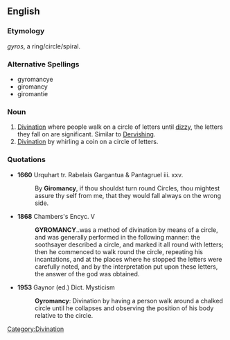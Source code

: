 ==English==

===Etymology===
{{AGr.}} ''gyros'', a ring/circle/spiral.

===Alternative Spellings===
*gyromancye
*giromancy
*giromantie

===Noun===
{{en-noun|-}}

# [[divination|Divination]] where people walk on a circle of letters until [[dizzy]], the letters they fall on are significant. Similar to [[Whirling Dervishes|Dervishing]].
# [[divination|Divination]] by whirling a coin on a circle of letters.

===Quotations===
*'''1660''' Urquhart tr. Rabelais Gargantua & Pantagruel iii. xxv.
*:By '''Giromancy''', if thou shouldst turn round Circles, thou mightest assure thy self from me, that they would fall always on the wrong side.

*'''1868''' Chambers's Encyc. V
*:'''GYROMANCY'''..was a method of divination by means of a circle, and was generally performed in the following manner: the soothsayer described a circle, and marked it all round with letters; then he commenced to walk round the circle, repeating his incantations, and at the places where he stopped the letters were carefully noted, and by the interpretation put upon these letters, the answer of the god was obtained.

*'''1953''' Gaynor (ed.) Dict. Mysticism
*:'''Gyromancy''': Divination by having a person walk around a chalked circle until he collapses and observing the position of his body relative to the circle.

[[Category:Divination]]